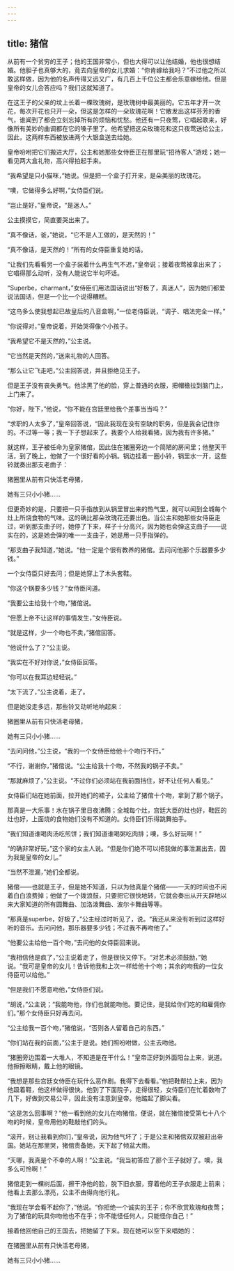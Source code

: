 ```yaml
---
---
---
```

title: 猪倌
---



从前有一个贫穷的王子；他的王国非常小，但也大得可以让他结婚，他也很想结婚。他胆子也真够大的，竟去向皇帝的女儿求婚：“你肯嫁给我吗？”不过他之所以敢这样做，因为他的名声传得又远又广，有几百上千位公主都会乐意嫁给他。但是皇帝的女儿会答应吗？我们这就知道了。

在这王子的父亲的坟上长着一棵玫瑰树，是玫瑰树中最美丽的。它五年才开一次花，每次开花也只开一朵，但这是怎样的一朵玫瑰花啊！它散发出这样芬芳的香气，谁闻到了都会立刻忘掉所有的烦恼和忧愁。他还有一只夜莺，它唱起歌来，好像所有美妙的曲调都在它的嗓子里了。他希望把这朵玫瑰花和这只夜莺送给公主，因此，这两样东西被放进两个大银盒送去给她。

皇帝吩咐把它们搬进大厅，公主和她那些女侍臣正在那里玩“招待客人”游戏；她一看见两大盒礼物，高兴得拍起手来。

“我希望是只小猫咪，”她说。但是把一个盒子打开来，是朵美丽的玫瑰花。

“噢，它做得多么好啊，”女侍臣们说。

“岂止是好，”皇帝说，“是迷人。”

公主摸摸它，简直要哭出来了。

“真不像话，爸，”她说，“它不是人工做的，是天然的！”

“真不像话，是天然的！”所有的女侍臣重复她的话。

“让我们先看看另一个盒子装着什么再生气不迟，”皇帝说；接着夜莺被拿出来了；它唱得那么动听，没有人能说它半句坏话。

“Superbe，charmant，”女侍臣们用法国话说出“好极了，真迷人”，因为她们都爱说法国话，但是一个比一个说得糟糕。

“这鸟多么使我想起已故皇后的八音盒啊，”一位老侍臣说，“调子、唱法完全一样。”

“你说得对，”皇帝说着，开始哭得像个小孩子。

“我希望它不是天然的，”公主说。

“它当然是天然的，”送来礼物的人回答。

“那么让它飞走吧，”公主回答说，并且拒绝见王子。

但是王子没有丧失勇气。他涂黑了他的脸，穿上普通的衣服，把帽檐拉到脑门上，上门来了。

“你好，陛下，”他说，“你不能在宫廷里给我个差事当当吗？”

“求职的人太多了，”皇帝回答说，“因此我现在没有空缺的职务，但是我会记住你的。不过等一等；我一下子想起来了。我要个人给我看猪，因为我有许多猪。”

就这样，王子被任命为皇家猪倌，因此住在猪圈旁边一个简陋的房间里；他整天干活，到了晚上，他做了一个很好看的小锅。锅边挂着一圈小铃，锅里水一开，这些铃就奏出那支老曲子：





猪圈里从前有只快活老母猪，



她有三只小小猪……





但更奇妙的是，只要把一只手指放到从锅里冒出来的热气里，就可以闻到全城每个灶上所烧食物的气味。这的确比那朵玫瑰花还要出色。当公主和她那些女侍臣走过，听到那支曲子时，她停了下来，样子十分高兴，因为她也会弹这支曲子——说实在的，这是她会弹的唯一一支曲子，她是用一只手指弹的。

“那支曲子我知道，”她说。“他一定是个很有教养的猪倌。去问问他那个乐器要多少钱。”

一个女侍臣只好去问；但是她穿上了木头套鞋。

“你这个锅要多少钱？”女侍臣问道。

“我要公主给我十个吻，”猪倌说。

“但愿上帝不让这样的事情发生，”女侍臣说。

“就是这样，少一个吻也不卖，”猪倌回答。

“他说什么了？”公主说。

“我实在不好对你说，”女侍臣回答。

“你可以在我耳边轻轻说。”

“太下流了，”公主说着，走了。

但是她没走多远，那些铃又动听地响起来：





猪圈里从前有只快活老母猪，



她有三只小小猪……





“去问问他，”公主说，“我的一个女侍臣给他十个吻行不行。”

“不行，谢谢你，”猪倌说。“公主给我十个吻，不然我的锅子不卖。”

“那就麻烦了，”公主说。“不过你们必须站在我前面挡住，好不让任何人看见。”

女侍臣们站在她前面，拉开她们的裙子，公主给了猪倌十个吻，拿到了那个锅子。

那真是一大乐事！水在锅子里日夜沸腾；全城每个灶，宫廷大臣的灶也好，鞋匠的灶也好，上面烧的食物她们没有不知道的。女侍臣们乐得跳舞拍手。

“我们知道谁喝肉汤吃煎饼；我们知道谁喝粥吃肉排；噢，多么好玩啊！”

“的确非常好玩，”这个家的女主人说。“但是你们绝不可以把我做的事泄漏出去，因为我是皇帝的女儿。”

“当然不泄漏，”她们全都说。

猪倌——也就是王子，但是她不知道，只以为他真是个猪倌——一天的时间也不闲着白白浪费掉；他做了一个拨浪鼓，只要把它很快地转，它就会奏出从开天辟地以来大家知道的所有圆舞曲、加洛泼舞曲、波尔卡舞曲等等。

“那真是superbe，好极了，”公主经过时听见了，说。“我还从来没有听到过这样好听的音乐。去问问他，那乐器要多少钱；不过我不再吻他了。”

“他要公主给他一百个吻，”去问他的女侍臣回来说。

“我相信他是疯了，”公主说着走了，但是很快又停下。“对艺术必须鼓励，”她说。“我可是皇帝的女儿！告诉他我和上次一样给他十个吻；其余的吻我的一位女侍臣可以给他。”

“但是我们不愿意吻他，”女侍臣们说。

“胡说，”公主说；“我能吻他，你们也就能吻他。要记住，是我给你们吃的和雇佣你们。”那个女侍臣只好再去问。

“公主给我一百个吻，”猪倌说，“否则各人留着自己的东西。”

“你们站在我的前面，”公主于是说。她们照吩咐做，公主去吻他。

“猪圈旁边围着一大堆人，不知道是在干什么！”皇帝正好到外面阳台上来，说道。他擦擦眼睛，戴上他的眼镜。

“我想是那些宫廷女侍臣在玩什么恶作剧。我得下去看看。”他把鞋帮拉上来，因为他趿着鞋，他这样做得很快。他到了下面院子，走得很轻，女侍臣们在忙着数吻了几下，好做到交易公平，因此没有注意到皇帝。他踮起了脚尖看。

“这是怎么回事啊？”他一看到他的女儿在吻猪倌，便说，就在猪倌接受第七十八个吻的时候，皇帝用他的鞋敲他们的头。

“滚开，别让我看到你们，”皇帝说，因为他气坏了；于是公主和猪倌双双被赶出帝国。她站在那里哭，猪倌责备她，天下起了倾盆大雨。

“天哪，我真是个不幸的人啊！”公主说。“我当初答应了那个王子就好了。噢，我多么可怜啊！”

猪倌走到一棵树后面，擦干净他的脸，脱下旧衣服，穿着他的王子衣服走上前来；他看上去那么漂亮，公主不由得向他行礼。

“我现在学会看不起你了，”他说。“你拒绝一个诚实的王子；你不欣赏玫瑰和夜莺；为了猪倌的玩具你吻他也不在乎；你不能怪任何人，只能怪你自己！”

接着他回他自己的王国去，把她留了下来。现在她可以空下来唱她的：





在猪圈里从前有只快活老母猪，



她有三只小小猪……